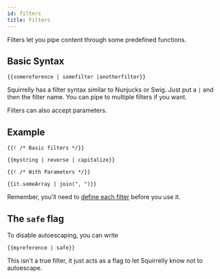 ```yaml
---
id: filters
title: Filters
---
```



Filters let you pipe content through some predefined functions.

## Basic Syntax

```sqrl
{{somereference | somefilter |anotherfilter}}
```

Squirrelly has a filter syntax similar to Nunjucks or Swig. Just put a `|` and then the filter name. You can pipe to multiple filters if you want.

Filters can also accept parameters.

## Example

```sqrl
{{! /* Basic filters */}}

{{mystring | reverse | capitalize}}

{{! /* With Parameters */}}

{{it.someArray | join(", ")}}
```

<Hint type="note" title="Defining Filters">

Remember, you'll need to [define each filter](../api/filters) before you use it.

</Hint>

## The `safe` flag

To disable autoescaping, you can write

```sqrl
{{myreference | safe}}
```

This isn't a true filter, it just acts as a flag to let Squirrelly know not to autoescape.